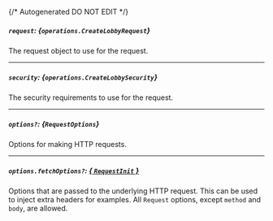 {/* Autogenerated DO NOT EDIT  */}

##### `request`: *{`operations.CreateLobbyRequest`}*
The request object to use for the request.
<Collapsible openLabel={Labels.showProperties} closeLabel={Labels.hideProperties}>
    <CreateLobbyRequest/>
</Collapsible>

---
##### `security`: *{`operations.CreateLobbySecurity`}*
The security requirements to use for the request.
<Collapsible openLabel={Labels.showProperties} closeLabel={Labels.hideProperties}>
    <CreateLobbySecurity/>
</Collapsible>

---
##### `options?`: *{`RequestOptions`}*
Options for making HTTP requests.

---
##### `options.fetchOptions?`: [*{ `RequestInit` }*](https://developer.mozilla.org/en-US/docs/Web/API/Request/Request#options)
Options that are passed to the underlying HTTP request. This can be used to inject extra headers for examples. All `Request` options, except `method` and `body`, are allowed.


